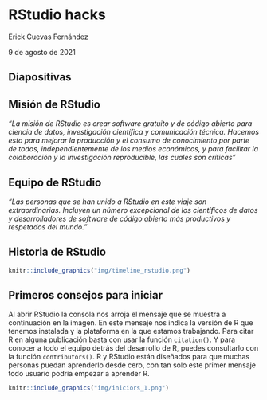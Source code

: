 # RStudio hacks

Erick Cuevas Fernández

9 de agosto de 2021

## Diapositivas


## Misión de RStudio

*"La misión de RStudio es crear software gratuito y de código abierto para ciencia de datos, investigación científica y comunicación técnica. Hacemos esto para mejorar la producción y el consumo de conocimiento por parte de todos, independientemente de los medios económicos, y para facilitar la colaboración y la investigación reproducible, las cuales son críticas"*

## Equipo de RStudio

*"Las personas que se han unido a RStudio en este viaje son extraordinarias. Incluyen un número excepcional de los científicos de datos y desarrolladores de software de código abierto más productivos y respetados del mundo."*

## Historia de RStudio 

```r
knitr::include_graphics("img/timeline_rstudio.png")
```


## Primeros consejos para iniciar

Al abrir RStudio la consola nos arroja el mensaje que se muestra a continuación en la imagen. En este mensaje nos indica la versión de R que tenemos instalada y la plataforma en la que estamos trabajando. Para citar R en alguna publicación basta con usar la función `citation()`. Y para conocer a todo el equipo detrás del desarrollo de R, puedes consultarlo con la función `contributors()`. 
R y RStudio están diseñados para que muchas personas puedan aprenderlo desde cero, con tan solo este primer mensaje todo usuario podría empezar a aprender R. 
```r
knitr::include_graphics("img/iniciors_1.png")
```

